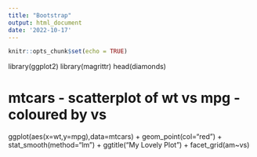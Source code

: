 ---
title: "Bootstrap"
output: html_document
date: '2022-10-17'
---

```{r setup, include=FALSE}
knitr::opts_chunk$set(echo = TRUE)
```

library(ggplot2)
library(magrittr)
head(diamonds)

#  mtcars - scatterplot of wt vs mpg - coloured by vs

ggplot(aes(x=wt,y=mpg),data=mtcars) + 
    geom_point(col="red") + stat_smooth(method="lm") + 
    ggtitle("My Lovely Plot")  + facet_grid(am~vs)